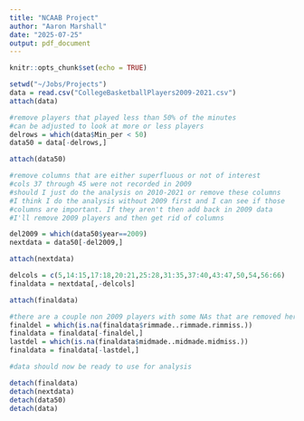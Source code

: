 ---
title: "NCAAB Project"
author: "Aaron Marshall"
date: "2025-07-25"
output: pdf_document
---

```{r setup, include=FALSE}
knitr::opts_chunk$set(echo = TRUE)
```

```{r}
setwd("~/Jobs/Projects")
data = read.csv("CollegeBasketballPlayers2009-2021.csv")
attach(data)

#remove players that played less than 50% of the minutes
#can be adjusted to look at more or less players
delrows = which(data$Min_per < 50)
data50 = data[-delrows,]

attach(data50)

#remove columns that are either superfluous or not of interest
#cols 37 through 45 were not recorded in 2009
#should I just do the analysis on 2010-2021 or remove these columns
#I think I do the analysis without 2009 first and I can see if those
#columns are important. If they aren't then add back in 2009 data
#I'll remove 2009 players and then get rid of columns

del2009 = which(data50$year==2009)
nextdata = data50[-del2009,]

attach(nextdata)

delcols = c(5,14:15,17:18,20:21,25:28,31:35,37:40,43:47,50,54,56:66)
finaldata = nextdata[,-delcols]

attach(finaldata)

#there are a couple non 2009 players with some NAs that are removed here
finaldel = which(is.na(finaldata$rimmade..rimmade.rimmiss.))
finaldata = finaldata[-finaldel,]
lastdel = which(is.na(finaldata$midmade..midmade.midmiss.))
finaldata = finaldata[-lastdel,]

#data should now be ready to use for analysis

detach(finaldata)
detach(nextdata)
detach(data50)
detach(data)
```
